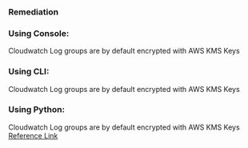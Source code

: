 ### Remediation

### Using Console:

Cloudwatch Log groups are by default encrypted with AWS KMS Keys

### Using CLI:

Cloudwatch Log groups are by default encrypted with AWS KMS Keys

### Using Python:

Cloudwatch Log groups are by default encrypted with AWS KMS Keys
[Reference Link](https://docs.aws.amazon.com/AmazonCloudWatch/latest/logs/encrypt-log-data-kms.html)

